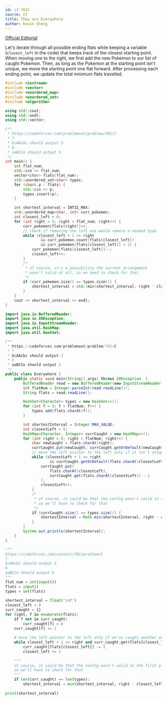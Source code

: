 ```yaml
---
id: cf-701C
source: CF
title: They are Everywhere
author: Kevin Sheng
---
```


[Official Editorial](https://codeforces.com/blog/entry/46283)

Let's iterate through all possible ending flats while keeping a variable (`closest_left` in the code) that keeps track of the closest starting point. When moving one to the right, we first add the new Pokemon to our list of caught Pokemon. Then, as long as the Pokemon at the starting point isn't unique, we move the starting point one flat forward. After processing each ending point, we update the total minimum flats travelled.

<LanguageSection>

<CPPSection>

```cpp
#include <iostream>
#include <vector>
#include <unordered_map>
#include <unordered_set>
#include <algorithm>

using std::cout;
using std::endl;
using std::vector;

/**
 * https://codeforces.com/problemset/problem/701/C
 * 7
 * bcAAcbc should output 3
 * 6
 * aaBCCe should output 5
 */
int main() {
	int flat_num;
	std::cin >> flat_num;
	vector<char> flats(flat_num);
	std::unordered_set<char> types;
	for (char& p : flats) {
		std::cin >> p;
		types.insert(p);
	}

	int shortest_interval = INT32_MAX;
	std::unordered_map<char, int> curr_pokemon;
	int closest_left = 0;
	for (int right = 0; right < flat_num; right++) {
		curr_pokemon[flats[right]]++;
		// check if removing the left one would remove a needed type
		while (closest_left + 1 <= right
				&& curr_pokemon.count(flats[closest_left])
				&& curr_pokemon[flats[closest_left]] > 1) {
			curr_pokemon[flats[closest_left]]--;
			closest_left++;
		}
		/*
		 * of course, it's a possibility the current arrangement
		 * wasn't valid at all, so we need to check for that
		 */
		if (curr_pokemon.size() == types.size()) {
			shortest_interval = std::min(shortest_interval, right - closest_left + 1);
		}
	}
	cout << shortest_interval << endl;
}
```

</CPPSection>

<JavaSection>

```java
import java.io.BufferedReader;
import java.io.IOException;
import java.io.InputStreamReader;
import java.util.HashMap;
import java.util.HashSet;

/**
 * https://codeforces.com/problemset/problem/701/C
 * 7
 * bcAAcbc should output 3
 * 6
 * aaBCCe should output 5
 */
public class Everywhere {
	public static void main(String[] args) throws IOException  {
		BufferedReader read = new BufferedReader(new InputStreamReader(System.in));
		int flatNum = Integer.parseInt(read.readLine());
		String flats = read.readLine();

		HashSet<Character> types = new HashSet<>();
		for (int f = 0; f < flatNum; f++) {
			types.add(flats.charAt(f));
		}

		int shortestInterval = Integer.MAX_VALUE;
		int closestLeft = 0;
		HashMap<Character, Integer> currCaught = new HashMap<>();
		for (int right = 0; right < flatNum; right++) {
			char newCaught = flats.charAt(right);
			currCaught.put(newCaught, currCaught.getOrDefault(newCaught, 0) + 1);
			// move the left pointer to the left only if it isn't unique
			while (closestLeft + 1 <= right
					&& currCaught.getOrDefault(flats.charAt(closestLeft), 0) > 1) {
				currCaught.put(
					flats.charAt(closestLeft),
					currCaught.get(flats.charAt(closestLeft)) - 1
				);
				closestLeft++;
			}
			/*
			 * of course, it could be that the config wasn't valid in the first place,
			 * so we'll have to check for that
			 */
			if (currCaught.size() == types.size()) {
				shortestInterval = Math.min(shortestInterval, right - closestLeft + 1);
			}
		}
		System.out.println(shortestInterval);
	}
}
```

</JavaSection>

<PySection>

```py
"""
https://codeforces.com/contest/701/problem/C
7
bcAAcbc should output 3
6
aaBCCe should output 5
"""
flat_num = int(input())
flats = input()
types = set(flats)
 
shortest_interval = float('inf')
closest_left = 0
curr_caught = {}
for right, f in enumerate(flats):
	if f not in curr_caught:
		curr_caught[f] = 0
	curr_caught[f] += 1
 
	# move the left pointer to the left only if we've caught another one like it
	while closest_left + 1 <= right and curr_caught.get(flats[closest_left], 0) > 1:
		curr_caught[flats[closest_left]] -= 1
		closest_left += 1
 
	"""
	of course, it could be that the config wasn't valid in the first place,
	so we'll have to check for that
	"""
	if len(curr_caught) == len(types):
		shortest_interval = min(shortest_interval, right - closest_left + 1)
 
print(shortest_interval)
```

</PySection>

</LanguageSection>
